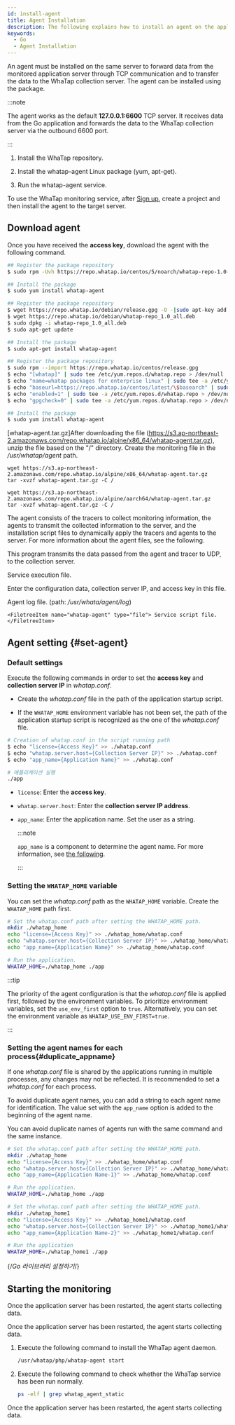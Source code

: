```yaml
---
id: install-agent
title: Agent Installation
description: The following explains how to install an agent on the application server in the Go environment.
keywords:
  - Go
  - Agent Installation
---
```


An agent must be installed on the same server to forward data from the monitored application server through TCP communication and to transfer the data to the WhaTap collection server. The agent can be installed using the package.

:::note

The agent works as the default **127.0.0.1:6600** TCP server. It receives data from the Go application and forwards the data to the WhaTap collection server via the outbound 6600 port.

:::

1. Install the WhaTap repository.

2. Install the whatap-agent Linux package (yum, apt-get).

3. Run the whatap-agent service.

<ImgLang img="golang_system.png" desc="Go Monitoring" />

To use the WhaTap monitoring service, after [Sign up](https://www.whatap.io/en/signup/), create a project and then install the agent to the target server.


<Createprojectv2 />


<Accesskeyv2 />

## Download agent

Once you have received the **access key**, download the agent with the following command.

<Tabs groupId="golang">
<TabItem value="rc" label="Red Hat/CentOS">

```bash title='SH'
## Register the package repository
$ sudo rpm -Uvh https://repo.whatap.io/centos/5/noarch/whatap-repo-1.0-1.noarch.rpm

## Install the package
$ sudo yum install whatap-agent
```

</TabItem>
<TabItem value="du" label="Debian/Ubuntu">

```bash title='SH'
## Register the package repository
$ wget https://repo.whatap.io/debian/release.gpg -O -|sudo apt-key add -
$ wget https://repo.whatap.io/debian/whatap-repo_1.0_all.deb
$ sudo dpkg -i whatap-repo_1.0_all.deb
$ sudo apt-get update

## Install the package
$ sudo apt-get install whatap-agent
```

</TabItem>
<TabItem value="al" label="Amazon Linux">

```bash title='SH'
## Register the package repository
$ sudo rpm --import https://repo.whatap.io/centos/release.gpg
$ echo "[whatap]" | sudo tee /etc/yum.repos.d/whatap.repo > /dev/null
$ echo "name=whatap packages for enterprise linux" | sudo tee -a /etc/yum.repos.d/whatap.repo > /dev/null
$ echo "baseurl=https://repo.whatap.io/centos/latest/\$basearch" | sudo tee -a /etc/yum.repos.d/whatap.repo > /dev/null
$ echo "enabled=1" | sudo tee -a /etc/yum.repos.d/whatap.repo > /dev/null
$ echo "gpgcheck=0" | sudo tee -a /etc/yum.repos.d/whatap.repo > /dev/null

## Install the package
$ sudo yum install whatap-agent
```

</TabItem>
<TabItem value="apl" label="Alpine Linux">

[whatap-agent.tar.gz]After downloading the file (https://s3.ap-northeast-2.amazonaws.com/repo.whatap.io/alpine/x86_64/whatap-agent.tar.gz), unzip the file based on the "/" directory. Create the monitoring file in the _/usr/whatap/agent_ path.

<Tabs>

<TabItem value="x64" label="x64" default>

```docker title='x64'
wget https://s3.ap-northeast-2.amazonaws.com/repo.whatap.io/alpine/x86_64/whatap-agent.tar.gz
tar -xvzf whatap-agent.tar.gz -C /
```

</TabItem>

<TabItem value="aarch64" label="AArch64" default>

```docker title='AArch64'
wget https://s3.ap-northeast-2.amazonaws.com/repo.whatap.io/alpine/aarch64/whatap-agent.tar.gz
tar -xvzf whatap-agent.tar.gz -C /
```

</TabItem>

</Tabs>

</TabItem>

</Tabs>

The agent consists of the tracers to collect monitoring information, the agents to transmit the collected information to the server, and the installation script files to dynamically apply the tracers and agents to the server. For more information about the agent files, see the following.

<Filetree name="whatap">

<FiletreeItem name="whatap-agent" type="file">This program transmits the data passed from the agent and tracer to UDP, to the collection server.</FiletreeItem>

<FiletreeItem name="whatap_agent" type="file">Service execution file.</FiletreeItem>
  
  <FiletreeItem name="whatap.conf" type="file"> Enter the configuration data, collection server IP, and access key in this file.</FiletreeItem>

<FiletreeItem name="whatap-boot-yyyymmdd.log" type="file">Agent log file. (path: */usr/whata/agent/log*)</FiletreeItem>

<FiletreeItem name="/etc/init.d" type="folder">
  
    <FiletreeItem name="whatap-agent" type="file"> Service script file.</FiletreeItem>
  
  </FiletreeItem>

</Filetree>

## Agent setting {#set-agent}

### Default settings

Execute the following commands in order to set the **access key** and **collection server IP** in _whatap.conf_.

- Create the _whatap.conf_ file in the path of the application startup script. 

- If the `WHATAP_HOME` environment variable has not been set, the path of the application startup script is recognized as the one of the _whatap.conf_ file.

```bash title='SH'
# Creation of whatap.conf in the script running path
$ echo "license={Access Key}" >> ./whatap.conf
$ echo "whatap.server.host={Collection Server IP}" >> ./whatap.conf
$ echo "app_name={Application Name}" >> ./whatap.conf

# 애플리케이션 실행
./app
```

- `license`: Enter the **access key**.

- `whatap.server.host`: Enter the **collection server IP address**.

- `app_name`: Enter the application name. Set the user as a string.

  :::note

  `app_name` is a component to determine the agent name. For more information, see [the following](agent-name).

  :::

### Setting the `WHATAP_HOME` variable

You can set the _whatap.conf_ path as the `WHATAP_HOME` variable. Create the `WHATAP_HOME` path first.

```bash
# Set the whatap.conf path after setting the WHATAP_HOME path.
mkdir ./whatap_home
echo "license={Access Key}" >> ./whatap_home/whatap.conf
echo "whatap.server.host={Collection Server IP}" >> ./whatap_home/whatap.conf
echo "app_name={Application Name}" >> ./whatap_home/whatap.conf

# Run the application.
WHATAP_HOME=./whatap_home ./app
```

:::tip

The priority of the agent configuration is that the _whatap.conf_ file is applied first, followed by the environment variables. To prioritize environment variables, set the `use_env_first` option to `true`. Alternatively, you can set the environment variable as `WHATAP_USE_ENV_FIRST=true`.

:::

### Setting the agent names for each process{#duplicate_appname}

If one _whatap.conf_ file is shared by the applications running in multiple processes, any changes may not be reflected. It is recommended to set a _whatap.conf_ for each process.

To avoid duplicate agent names, you can add a string to each agent name for identification. The value set with the `app_name` option is added to the beginning of the agent name.

You can avoid duplicate names of agents run with the same command and the same instance. 

```bash
# Set the whatap.conf path after setting the WHATAP_HOME path.
mkdir ./whatap_home
echo "license={Access Key}" >> ./whatap_home/whatap.conf
echo "whatap.server.host={Collection Server IP}" >> ./whatap_home/whatap.conf
echo "app_name={Application Name-1}" >> ./whatap_home/whatap.conf

# Run the application.
WHATAP_HOME=./whatap_home ./app 

# Set the whatap.conf path after setting the WHATAP_HOME path.
mkdir ./whatap_home1
echo "license={Access Key}" >> ./whatap_home1/whatap.conf
echo "whatap.server.host={Collection Server IP}" >> ./whatap_home1/whatap.conf
echo "app_name={Application Name-2}" >> ./whatap_home1/whatap.conf

# Run the application
WHATAP_HOME=./whatap_home1 ./app

```

{/*Go 라이브러리 설정하기*/}

<Godockersettinglibrary />

## Starting the monitoring

<Tabs groupId="golang">
<TabItem value="rc" label="Red Hat/CentOS">

Once the application server has been restarted, the agent starts collecting data.

</TabItem>
<TabItem value="du" label="Debian/Ubuntu">

Once the application server has been restarted, the agent starts collecting data.

</TabItem>
<TabItem value="al" label="Amazon Linux">

1. Execute the following command to install the WhaTap agent daemon.

   ```bash
   /usr/whatap/php/whatap-agent start
   ```

2. Execute the following command to check whether the WhaTap service has been run normally.

   ```bash
   ps -elf | grep whatap_agent_static
   ```

Once the application server has been restarted, the agent starts collecting data.

</TabItem>
</Tabs>

